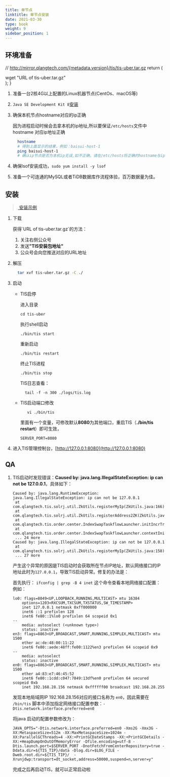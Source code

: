 ```yaml
---
title: 单节点
linktitle: 单节点安装
date: 2021-03-30
type: book
weight: 9
sidebar_position: 1
---
```

## 环境准备


// http://mirror.qlangtech.com/{metadata.version}/tis/tis-uber.tar.gz
return (
<div>
<CodeBlock
language="shell">
wget "URL of tis-uber.tar.gz"
</CodeBlock>
</div>
);
}

1. 准备一台2核4G以上配置的Linux机器节点(CentOs、macOS等)
2. `Java SE Development Kit 8`[安装](https://www.oracle.com/java/technologies/javase/javase-jdk8-downloads.html)
3. 确保本机节点hostname对应的ip正确

   因为进程启动时候会去拿本机的ip地址,所以要保证`/etc/hosts`文件中hostname 对应ip地址正确
   ``` bash
     hostname
     # 得到上面显示的结果，例如：baisui-host-1
     ping baisui-host-1
     # 确认ip节点是否为本机ip无误,如不正确，请在/etc/hosts将正确的hostname与ip映射关系加上
   ```
4. 确保lsof安装成功，`sudo yum install -y lsof`
5. 准备一个可连通的MySQL或者TiDB数据库作流程体验，百万数据量为佳。


## 安装

> [<i class="fa fa-film" aria-hidden="true"></i>&nbsp;安装示例](https://www.bilibili.com/video/BV18q4y1p73B/)


1. 下载

   <VerShell />

   <Contact justGongZhongHao="true">
    获得`URL of tis-uber.tar.gz`的方法：
   <ol>
    <li>关注右侧公众号</li>
    <li>发送<b>"TIS安装包地址"</b></li>
    <li>公众号会向您推送对应的URL地址</li>
   </ol>

   </Contact>
2. 解压
   ```bash
     tar xvf tis-uber.tar.gz -C ./
   ```

3. 启动
    * TIS启停

      进入目录
        ```shell script
        cd tis-uber
        ```
      执行shell启动
        ```shell script
        ./bin/tis start
        ```
      重新启动
        ```shell script
        ./bin/tis restart
        ```
      终止TIS进程
        ```shell script
        ./bin/tis stop
        ```

      TIS日志查看：
        ```shell script
          tail -f -n 300 ./logs/tis.log
        ```

    * TIS启动端口修改

        ```shell script
           vi ./bin/tis
        ```
      里面有一个变量，可修改默认**8080**为其他端口，重启TIS（**./bin/tis restart**）即可生效，
        ```
        SERVER_PORT=8080
        ```


4. 进入TIS管理控制台，[http://127.0.0.1:8080](http://127.0.0.1:8080)


## QA

1. TIS启动时发现错误：**Caused by: java.lang.IllegalStateException: ip can not be 127.0.0.1**，具体如下：

    ```shell script
    Caused by: java.lang.RuntimeException: java.lang.IllegalStateException: ip can not be 127.0.0.1
     at com.qlangtech.tis.solrj.util.ZkUtils.registerMyIp(ZkUtils.java:166)
     at com.qlangtech.tis.solrj.util.ZkUtils.registerAddress2ZK(ZkUtils.java:107)
     at com.qlangtech.tis.order.center.IndexSwapTaskflowLauncher.initIncrTransferStateCollect(IndexSwapTaskflowLauncher.java:174)
     at com.qlangtech.tis.order.center.IndexSwapTaskflowLauncher.contextInitialized(IndexSwapTaskflowLauncher.java:120)
     ... 24 more
    Caused by: java.lang.IllegalStateException: ip can not be 127.0.0.1
     at com.qlangtech.tis.solrj.util.ZkUtils.registerMyIp(ZkUtils.java:158)
     ... 27 more
    ```

   产生这个异常的原因是TIS启动时会获取所在节点IP地址，默认网络接口的IP地址此时为`127.0.0.1`，导致TIS启动异常。修复的办法是：

   首先执行： `ifconfig | grep -B 4 inet` 这个命令查看本地网络接口配置：
   例如：
    ```shell script
    lo0: flags=8049<UP,LOOPBACK,RUNNING,MULTICAST> mtu 16384
        options=1203<RXCSUM,TXCSUM,TXSTATUS,SW_TIMESTAMP>
        inet 127.0.0.1 netmask 0xff000000
        inet6 ::1 prefixlen 128
        inet6 fe80::1%lo0 prefixlen 64 scopeid 0x1
    --
        media: autoselect (<unknown type>)
        status: inactive
    en3: flags=8863<UP,BROADCAST,SMART,RUNNING,SIMPLEX,MULTICAST> mtu 1500
        ether ac:de:48:00:11:22
        inet6 fe80::aede:48ff:fe00:1122%en3 prefixlen 64 scopeid 0x9
    --
        media: autoselect
        status: inactive
    en0: flags=8863<UP,BROADCAST,SMART,RUNNING,SIMPLEX,MULTICAST> mtu 1500
        ether a4:83:e7:46:45:52
        inet6 fe80::1cdd:c047:7849:13df%en0 prefixlen 64 secured scopeid 0xb
        inet 192.168.28.156 netmask 0xffffff00 broadcast 192.168.28.255
    ```
   发现本地局域网IP 192.168.28.156对应的接口名称为 `en0`，因此需要在 `/bin/tis` 脚本中添加指定网络接口配置参数：`-Dtis.network.interface.preferred=en0`

   将java 启动的配置参数修改为：

    ```shell script
    JAVA_OPTS="-Dtis.network.interface.preferred=en0 -Xms2G -Xmx3G -XX:MetaspaceSize=512m -XX:MaxMetaspaceSize=1024m -XX:ParallelGCThreads=4 -XX:+PrintGCDateStamps -XX:+PrintGCDetails -XX:+HeapDumpOnOutOfMemoryError -Dfile.encoding=utf-8 -Dtis.launch.port=$SERVER_PORT -DnotFetchFromCenterRepository=true -Ddata.dir=${TIS_TIP}/data -Dlog.dir=$LOG_FILE -Dweb.root.dir=${TIS_TIP}/  -Xrunjdwp:transport=dt_socket,address=50000,suspend=n,server=y"
    ```

   完成之后再启动TIS，就可以正常启动啦


